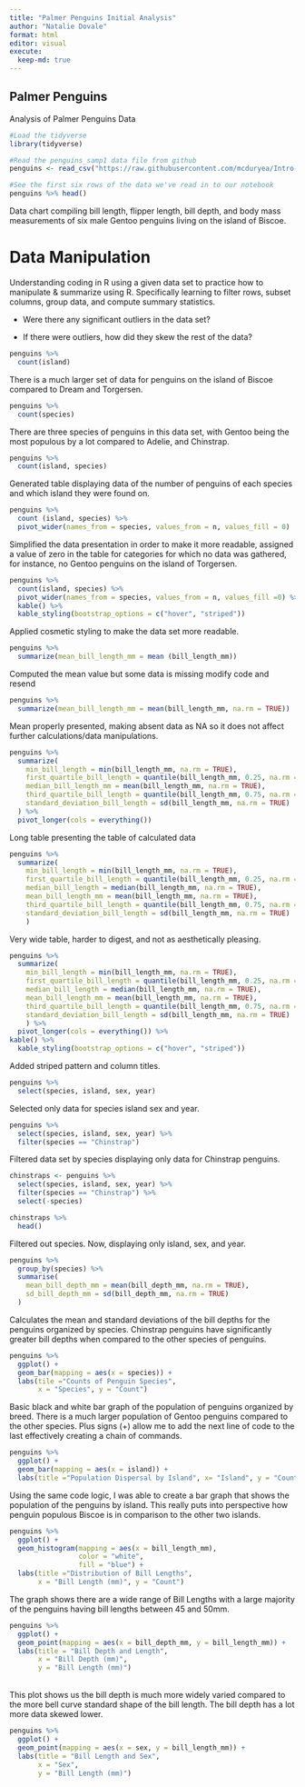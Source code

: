 ```yaml
---
title: "Palmer Penguins Initial Analysis"
author: "Natalie Dovale"
format: html
editor: visual
execute:
  keep-md: true
---
```


## Palmer Penguins

Analysis of Palmer Penguins Data

```r
#Load the tidyverse
library(tidyverse)

#Read the penguins_samp1 data file from github
penguins <- read_csv("https://raw.githubusercontent.com/mcduryea/Intro-to-Bioinformatics/main/data/penguins_samp1.csv")

#See the first six rows of the data we've read in to our notebook
penguins %>% head()
```

Data chart compiling bill length, flipper length, bill depth, and body mass measurements of six male Gentoo penguins living on the island of Biscoe.

# Data Manipulation

Understanding coding in R using a given data set to practice how to manipulate & summarize using R. Specifically learning to filter rows, subset columns, group data, and compute summary statistics.

-   Were there any significant outliers in the data set?

-   If there were outliers, how did they skew the rest of the data?

```r
penguins %>%
  count(island)
```

There is a much larger set of data for penguins on the island of Biscoe compared to Dream and Torgersen.

```r
penguins %>%
  count(species)
```

There are three species of penguins in this data set, with Gentoo being the most populous by a lot compared to Adelie, and Chinstrap.

```r
penguins %>%
  count(island, species)
```

Generated table displaying data of the number of penguins of each species and which island they were found on.

```r
penguins %>%
  count (island, species) %>%
  pivot_wider(names_from = species, values_from = n, values_fill = 0)
```

Simplified the data presentation in order to make it more readable, assigned a value of zero in the table for categories for which no data was gathered, for instance, no Gentoo penguins on the island of Torgersen.

```r
penguins %>%
  count(island, species) %>%
  pivot_wider(names_from = species, values_from = n, values_fill =0) %>%
  kable() %>%
  kable_styling(bootstrap_options = c("hover", "striped"))
```

Applied cosmetic styling to make the data set more readable.

```r
penguins %>%
  summarize(mean_bill_length_mm = mean (bill_length_mm))
```

Computed the mean value but some data is missing modify code and resend

```r
penguins %>%
  summarize(mean_bill_length_mm = mean(bill_length_mm, na.rm = TRUE))
```

Mean properly presented, making absent data as NA so it does not affect further calculations/data manipulations.

```r
penguins %>%
  summarize(
    min_bill_length = min(bill_length_mm, na.rm = TRUE),
    first_quartile_bill_length = quantile(bill_length_mm, 0.25, na.rm = TRUE),
    median_bill_length_mm = mean(bill_length_mm, na.rm = TRUE),
    third_quartile_bill_length = quantile(bill_length_mm, 0.75, na.rm = TRUE),
    standard_deviation_bill_length = sd(bill_length_mm, na.rm = TRUE)
  ) %>%
  pivot_longer(cols = everything())
```

Long table presenting the table of calculated data

```r
penguins %>%
  summarize(
    min_bill_length = min(bill_length_mm, na.rm = TRUE),
    first_quartile_bill_length = quantile(bill_length_mm, 0.25, na.rm = TRUE),
    median_bill_length = median(bill_length_mm, na.rm = TRUE),
    mean_bill_length_mm = mean(bill_length_mm, na.rm = TRUE),
    third_quartile_bill_length = quantile(bill_length_mm, 0.75, na.rm = TRUE),
    standard_deviation_bill_length = sd(bill_length_mm, na.rm = TRUE)
    )
```

Very wide table, harder to digest, and not as aesthetically pleasing.

```r
penguins %>%
  summarize(
    min_bill_length = min(bill_length_mm, na.rm = TRUE),
    first_quartile_bill_length = quantile(bill_length_mm, 0.25, na.rm = TRUE),
    median_bill_length = median(bill_length_mm, na.rm = TRUE),
    mean_bill_length_mm = mean(bill_length_mm, na.rm = TRUE),
    third_quartile_bill_length = quantile(bill_length_mm, 0.75, na.rm = TRUE),
    standard_deviation_bill_length = sd(bill_length_mm, na.rm = TRUE)
    ) %>%
  pivot_longer(cols = everything()) %>%
kable() %>%
  kable_styling(bootstrap_options = c("hover", "striped"))
```

Added striped pattern and column titles.

```r
penguins %>%
  select(species, island, sex, year)
```

Selected only data for species island sex and year.

```r
penguins %>%
  select(species, island, sex, year) %>%
  filter(species == "Chinstrap")
```

Filtered data set by species displaying only data for Chinstrap penguins.

```r
chinstraps <- penguins %>%
  select(species, island, sex, year) %>%
  filter(species == "Chinstrap") %>%
  select(-species)

chinstraps %>%
  head()
```

Filtered out species. Now, displaying only island, sex, and year.

```r
penguins %>%
  group_by(species) %>%
  summarise(
    mean_bill_depth_mm = mean(bill_depth_mm, na.rm = TRUE),
    sd_bill_depth_mm = sd(bill_depth_mm, na.rm = TRUE)
  )
```

Calculates the mean and standard deviations of the bill depths for the penguins organized by species. Chinstrap penguins have significantly greater bill depths when compared to the other species of penguins.

```r
penguins %>%
  ggplot() +
  geom_bar(mapping = aes(x = species)) +
  labs(tile ="Counts of Penguin Species",
       x = "Species", y = "Count")
```

Basic black and white bar graph of the population of penguins organized by breed. There is a much larger population of Gentoo penguins compared to the other species. Plus signs (+) allow me to add the next line of code to the last effectively creating a chain of commands.

```r
penguins %>%
  ggplot() +
  geom_bar(mapping = aes(x = island)) +
  labs(title ="Population Dispersal by Island", x= "Island", y = "Count")
```

Using the same code logic, I was able to create a bar graph that shows the population of the penguins by island. This really puts into perspective how penguin populous Biscoe is in comparison to the other two islands.

```r
penguins %>%
  ggplot() +
  geom_histogram(mapping = aes(x = bill_length_mm),
                 color = "white",
                 fill = "blue") +
  labs(title ="Distribution of Bill Lengths",
       x = "Bill Length (mm)", y = "Count")
```

The graph shows there are a wide range of Bill Lengths with a large majority of the penguins having bill lengths between 45 and 50mm.\

```r
penguins %>%
  ggplot() +
  geom_point(mapping = aes(x = bill_depth_mm, y = bill_length_mm)) +
  labs(title = "Bill Depth and Length",
       x = "Bill Depth (mm)",
       y = "Bill Length (mm)")
```

\
This plot shows us the bill depth is much more widely varied compared to the more bell curve standard shape of the bill length. The bill depth has a lot more data skewed lower.

```r
penguins %>%
  ggplot() +
  geom_point(mapping = aes(x = sex, y = bill_length_mm)) +
  labs(title = "Bill Length and Sex",
       x = "Sex",
       y = "Bill Length (mm)")
```

